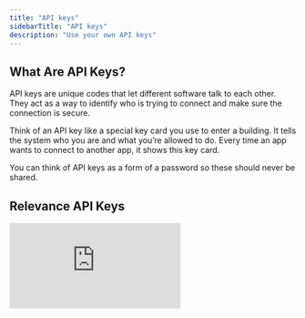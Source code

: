 ```yaml
---
title: "API keys"
sidebarTitle: "API keys"
description: "Use your own API keys"
---
```


## What Are API Keys?

API keys are unique codes that let different software talk to each other. They act as a way to identify who is trying to connect and make sure the connection is secure.

Think of an API key like a special key card you use to enter a building. It tells the system who you are and what you’re allowed to do. Every time an app wants to connect to another app, it shows this key card.

<Warning>
  You can think of API keys as a form of a password so these should never be shared.
</Warning>

## Relevance API Keys


<div style={{ width:"100%",position:"relative",paddingTop:"65%" }}>
<iframe src="https://app.supademo.com/embed/cmbg69nup4eyssn1rt129znrs?embed_v=2" frameBorder="0" title="Create a Relevance API key" allow="clipboard-write" webkitallowfullscreen="true" mozallowfullscreen="true" allowfullscreen style={{ position:"absolute",top:0,left:0,width:"100%",height:"100%",border:"3px solid #5E43CE",borderRadius:"10px",objectFit:"cover" }} />
</div>



You can also generate your own Relevance API key to use tools or agents in other platforms.

## Custom API Keys


<div style={{ width:"100%",position:"relative",paddingTop:"75%" }}>
<iframe src="https://app.supademo.com/embed/cmbg0620b4azssn1r2pkbsbvl?embed_v=2" frameBorder="0" title="Create a custom API key" allow="clipboard-write" webkitallowfullscreen="true" mozallowfullscreen="true" allowfullscreen style={{ position:"absolute",top:0,left:0,width:"100%",height:"100%",border:"3px solid #5E43CE",borderRadius:"10px",objectFit:"cover" }} />
</div>


If the integration you would like to use is not on the list, you can add a custom one.

To access your custom keys, you can get to it using `{{secrets.chains_your_api_key}}`

### Region and URL endpoints

<Snippet file="region-and-url.mdx" />

## Links

On the sidebar, you have access to

- [Home](/get-started/key-concepts): your home page on Relevance
- [Agent](/get-started/key-concepts/agent): your own AI assistant powered by LLMs and tools
- [Tools](/get-started/key-concepts/tools): analysis tools/flows powered by LLMs
- [Knolwedge](/get-started/key-concepts/knowledge): sources of truth provided by you in variety of acceptable formats such as PDF, CSV, Audio
- [Templates](/templates): variety of analysis tools / flows built and maintained by Relevance